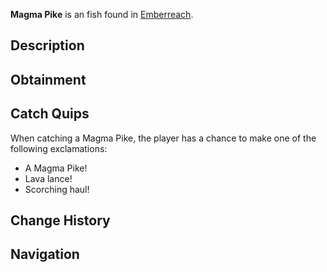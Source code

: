 {{FishInfobox
|image          = Magma Pike.png
|rarity         = Uncommon
|sea            = Second Sea
|location       = [[Emberreach]]
|sublocation    = 
|sources        = Fishing Rod
|radar_location = 
|prog_speed     = +13
|xp             = 45
|weather        = Windy
|time           = 
|season         = Autumn
|bait           = Seaweed
|base_weight    = 105
|base_value     = 95
|weight_range   = 66
|base_chance    = 88
|base_resil     = 58
}}
'''Magma Pike''' is an {{Rarity|Uncommon}} fish found in [[Emberreach]].

== Description ==
{{Description|A sturdy fish, its form kissed by the glow of molten veins.|Bestiary Entry}}

== Obtainment ==
{{Description|It rises when the winds fan the ancient fires.|Bestiary Hint}}
{{Fish Availability|
Emberreach/Volcano
|top_rods      = 
Free Spirit Rod\421755.78\306416.47;
Fischer's Rod\370272.19\337118.68;
Plastic Rod\367664.35\336090.54;
Fast Rod\366379.92\336071.97;
Azure Of Lagoon\359606.69\425101.73;
Lucky Rod\359050.72\359050.72;
Blazebringer Rod\337615.13\421781.97;
Firefly Rod\350553.55\410782.12;
Brother's Rod\329779.96\362270.19;
Leviathan's Fang Rod\350094.06\359122.83;
Trident Rod\350473.54\338367.9;
Verdant Shear Rod\334982.15\334396.45;
No-Life Rod\284594.42\308992.78;
Ethereal Prism Rod\267488.52\295402.9;
Seraphic Rod\265512.04\255471.06;
Challenger's Rod\255556.76\285880.72;
Rod Of The Forgotten Fang\254938.33\249239;
Rod Of The Exalted One\254335.53\252612.62;
Depthseeker Rod\253232.12\253186.07;
Rod Of The Depths\250966.88\264387.96;
Avalanche Rod\250230.71\249551.38;
Volcanic Rod\248968.71\285754.53;
Zeus Rod\247955.18\284894.33;
Steady Rod\231864.09\223600.95
|recommended   = Free Spirit Rod
}}

== Catch Quips ==
When catching a Magma Pike, the player has a chance to make one of the following exclamations:
* A Magma Pike!
* Lava lance!
* Scorching haul!

== Change History ==
{{Change History|{{subst:Current Version}}}}

== Navigation ==
{{Fish Navbox|Emberreach}}